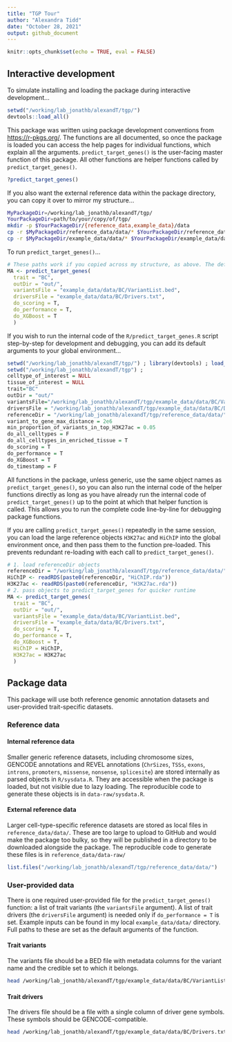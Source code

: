 ```yaml
---
title: "TGP Tour"
author: "Alexandra Tidd"
date: "October 28, 2021"
output: github_document
---
```


```r
knitr::opts_chunk$set(echo = TRUE, eval = FALSE)
```

## Interactive development

To simulate installing and loading the package during interactive development...
```r
setwd("/working/lab_jonathb/alexandT/tgp/")
devtools::load_all()
```

This package was written using package development conventions from <https://r-pkgs.org/>. 
The functions are all documented, so once the package is loaded you can access the help pages for individual functions, which explain all the arguments. `predict_target_genes()` is the user-facing master function of this package. All other functions are helper functions called by `predict_target_genes()`.
```r
?predict_target_genes()
```

If you also want the external reference data within the package directory, you can copy it over to mirror my structure...
```bash
MyPackageDir=/working/lab_jonathb/alexandT/tgp/
YourPackageDir=path/to/your/copy/of/tgp/
mkdir -p $YourPackageDir/{reference_data,example_data}/data
cp -r $MyPackageDir/reference_data/data/* $YourPackageDir/reference_data/data/
cp -r $MyPackageDir/example_data/data/* $YourPackageDir/example_data/data/
```

To run `predict_target_genes()`...
```r
# These paths work if you copied across my structure, as above. The default paths are full paths to my files, so should work the same.
MA <- predict_target_genes(
  trait = "BC",
  outDir = "out/",
  variantsFile = "example_data/data/BC/VariantList.bed",
  driversFile = "example_data/data/BC/Drivers.txt",
  do_scoring = T,
  do_performance = T,
  do_XGBoost = T
  )
```

If you wish to run the internal code of the `R/predict_target_genes.R` script step-by-step for development and debugging, you can add its default arguments to your global environment...
```r
setwd("/working/lab_jonathb/alexandT/tgp/") ; library(devtools) ; load_all() 
setwd("/working/lab_jonathb/alexandT/tgp") ; 
celltype_of_interest = NULL 
tissue_of_interest = NULL 
trait="BC" 
outDir = "out/" 
variantsFile="/working/lab_jonathb/alexandT/tgp/example_data/data/BC/VariantList.bed" 
driversFile = "/working/lab_jonathb/alexandT/tgp/example_data/data/BC/Drivers.txt" 
referenceDir = "/working/lab_jonathb/alexandT/tgp/reference_data/data/" 
variant_to_gene_max_distance = 2e6 
min_proportion_of_variants_in_top_H3K27ac = 0.05 
do_all_celltypes = F 
do_all_celltypes_in_enriched_tissue = T 
do_scoring = T 
do_performance = T 
do_XGBoost = T 
do_timestamp = F  
```
All functions in the package, unless generic, use the same object names as `predict_target_genes()`, so you can also run the internal code of the helper functions directly as long as you have already run the internal code of `predict_target_genes()` up to the point at which that helper function is called. This allows you to run the complete code line-by-line for debugging package functions.

If you are calling `predict_target_genes()` repeatedly in the same session, you can load the large reference objects `H3K27ac` and `HiChIP` into the global environment once, and then pass them to the function pre-loaded. This prevents redundant re-loading with each call to `predict_target_genes()`.
```r
# 1. load referenceDir objects
referenceDir = "/working/lab_jonathb/alexandT/tgp/reference_data/data/"
HiChIP <- readRDS(paste0(referenceDir, "HiChIP.rda"))
H3K27ac <- readRDS(paste0(referenceDir, "H3K27ac.rda"))
# 2. pass objects to predict_target_genes for quicker runtime
MA <- predict_target_genes(
  trait = "BC",
  outDir = "out/",
  variantsFile = "example_data/data/BC/VariantList.bed",
  driversFile = "example_data/data/BC/Drivers.txt",
  do_scoring = T,
  do_performance = T,
  do_XGBoost = T,
  HiChIP = HiChIP,
  H3K27ac = H3K27ac
  )
```

## Package data
This package will use both reference genomic annotation datasets and user-provided trait-specific datasets.

### Reference data
#### Internal reference data
Smaller generic reference datasets, including chromosome sizes, GENCODE annotations and REVEL annotations (`ChrSizes`, `TSSs`, `exons`, `introns`, `promoters`, `missense`, `nonsense`, `splicesite`) are stored internally as parsed objects in `R/sysdata.R`. They are accessible when the package is loaded, but not visible due to lazy loading. The reproducible code to generate these objects is in `data-raw/sysdata.R`.

#### External reference data
Larger cell-type-specific reference datasets are stored as local files in  `reference_data/data/`. These are too large to upload to GitHub and would make the package too bulky, so they will be published in a directory to be downloaded alongside the package. The reproducible code to generate these files is in `reference_data/data-raw/`
```r
list.files("/working/lab_jonathb/alexandT/tgp/reference_data/data/")
```

### User-provided data
There is one required user-provided file for the `predict_target_genes()` function: a list of trait variants (the `variantsFile` argument). A list of trait drivers (the `driversFile` argument) is needed only if `do_performance = T` is set. Example inputs can be found in my local `example_data/data/` directory. Full paths to these are set as the default arguments of the function.

#### Trait variants 
The variants file should be a BED file with metadata columns for the variant name and the credible set to which it belongs.
```bash
head /working/lab_jonathb/alexandT/tgp/example_data/data/BC/VariantList.bed
```

#### Trait drivers
The drivers file should be a file with a single column of driver gene symbols. These symbols should be GENCODE-compatible.
```bash
head /working/lab_jonathb/alexandT/tgp/example_data/data/BC/Drivers.txt
```
